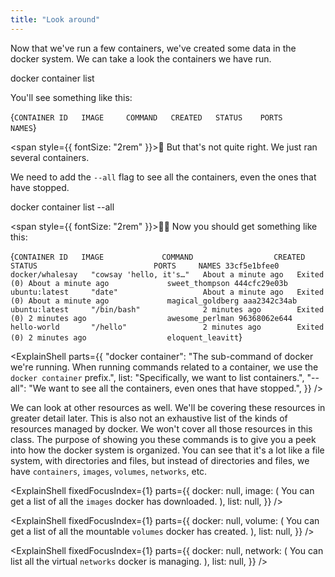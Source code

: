 ```yaml
---
title: "Look around"
---
```




Now that we've run a few containers, we've created some data in the docker system. We can take a look the containers we have run.

<Terminal>docker container list</Terminal>

You'll see something like this:

<Terminal noCopy>{`
CONTAINER ID   IMAGE     COMMAND   CREATED   STATUS    PORTS     NAMES
`}</Terminal>

<span style={{ fontSize: "2rem" }}>🤔</span> But that's not quite right. We just
ran several containers.

We need to add the `--all` flag to see
all the containers, even the ones that have stopped.

<Terminal>docker container list --all</Terminal>

<span style={{ fontSize: "2rem" }}>👍🏻</span> Now you should get something like this:

<Terminal noCopy>{`
CONTAINER ID   IMAGE             COMMAND                  CREATED              STATUS                          PORTS     NAMES
33cf5e1bfee0   docker/whalesay   "cowsay 'hello, it's…"   About a minute ago   Exited (0) About a minute ago             sweet_thompson
444cfc29e03b   ubuntu:latest     "date"                   About a minute ago   Exited (0) About a minute ago             magical_goldberg
aaa2342c34ab   ubuntu:latest     "/bin/bash"              2 minutes ago        Exited (0) 2 minutes ago                  awesome_perlman
96368062e644   hello-world       "/hello"                 2 minutes ago        Exited (0) 2 minutes ago                  eloquent_leavitt
`}</Terminal>

<ExplainShell
  parts={{
    "docker container":
      "The sub-command of docker we're running. When running commands related to a container, we use the `docker container` prefix.",
    list: "Specifically, we want to list containers.",
    "--all": "We want to see all the containers, even ones that have stopped.",
  }}
/>

We can look at other resources as well. We'll be covering these resources in greater detail later. This is also not an exhaustive list of the kinds of resources managed by docker. We won't cover all those resources in this class. The purpose of showing you these commands is to give you a peek into how the docker system is organized. You can see that it's a lot like a file system, with directories and files, but instead of directories and files, we have `containers`, `images`, `volumes`, `networks`, etc.

<ExplainShell
  fixedFocusIndex={1}
  parts={{
    docker: null,
    image: (
      <Markdown>
        You can get a list of all the `images` docker has downloaded.
      </Markdown>
    ),
    list: null,
  }}
/>

<ExplainShell
  fixedFocusIndex={1}
  parts={{
    docker: null,
    volume: (
      <Markdown>
        You can get a list of all the mountable `volumes` docker has created.
      </Markdown>
    ),
    list: null,
  }}
/>

<ExplainShell
  fixedFocusIndex={1}
  parts={{
    docker: null,
    network: (
      <Markdown>
        You can list all the virtual `networks` docker is managing.
      </Markdown>
    ),
    list: null,
  }}
/>
